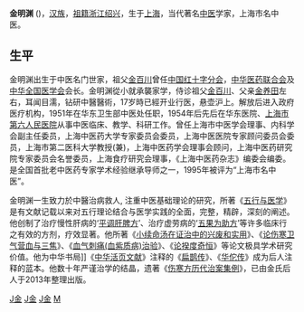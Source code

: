 {{copypaste|time=2018-12-01T00:30:04+00:00}}
{{unreferenced|time=2018-12-01T00:30:04+00:00}}
'''金明渊''' ({{bd|1917年|1月14日|2006年|10月8日|catIdx=J金}})，[[汉族|汉族]]，[[祖籍|祖籍]][[浙江|浙江]][[绍兴|绍兴]]，生于[[上海|上海]]，当代著名[[中医|中医]]学家，上海市名中医。 
==生平==
金明渊出生于中医名门世家，祖父[[金百川|金百川]]曾任[[紅十字會|中国红十字分会]]，[[中华医药联合会|中华医药联合会]]及[[中华全国医学会|中华全国医学会]]会长。金明渊從小就承襲家学，侍诊祖父[[金百川|金百川]]、父亲[[金养田|金养田]]左右，耳闻目濡，钻研中醫醫術，17岁時已經开业行医，悬壶沪上。解放后进入政府医疗机构，1951年在华东卫生部中医处任职，1954年后先后在华东医院、[[上海市第六人民医院|上海市第六人民医院]]从事中医临床、教学、科研工作。曾任上海市中医学会理事、内科学会副主任委员，上海中医药大学专家委员会委员，上海中医医院专家顾问委员会委员，上海市第二医科大学教授(兼)，上海中医药学会理事会顾问，上海中医药研究院专家委员会名誉委员，上海食疗研究会理事，《上海中医药杂志》编委会编委。是全国首批老中医药专家学术经验继承导师之一，1995年被评为“上海市名中医”。

金明渊一生致力於中醫治病救人, 注重中医基础理论的研究，所著《[[五行与医学|五行与医学]]》是有文献记载以来对五行理论结合与医学实践的全面，完整，精辟，深刻的阐述。他创制了治疗慢性肝病的‘[[平调肝脾方|平调肝脾方]]’、治疗虚劳病的‘[[五果为助方|五果为助方]]’等许多临床行之有效的方剂，疗效显著。他所著《[[小续命汤在证治中的兴废和实用|小续命汤在证治中的兴废和实用]]》、《[[论伤寒卫气营血与三焦|论伤寒卫气营血与三焦]]》、《[[血气刺痛(血紫质病)治验|血气刺痛(血紫质病)治验]]》、《[[论揆度奇恒|论揆度奇恒]]》等论文极具学术研究价值。他为中华书局]]《[[中华活页文献|中华活页文献]]》注释的《[[扁鹊传|扁鹊传]]》、《[[华佗传|华佗传]]》成为后人注释的蓝本。他数十年严谨治学的结晶，遗著《[[伤寒方历代治案集例|伤寒方历代治案集例]]》，已由金氏后人于2013年整理出版。

[[Category:中國醫學家|J金]]
[[Category:上海人|J金]]
[[Category:紹興人|J金]]
[[Category:金姓|M]]